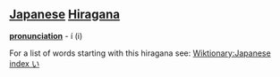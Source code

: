 == [[Japanese]] [[Hiragana]] ==
'''[[pronunciation]]''' - í (i)

For a list of words starting with this hiragana see: [[Wiktionary:Japanese index い]]